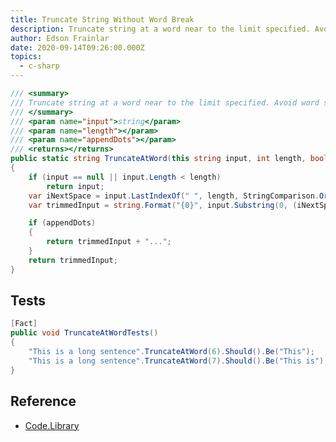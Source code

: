 ```yaml
---
title: Truncate String Without Word Break
description: Truncate string at a word near to the limit specified. Avoid word split.
author: Edson Frainlar
date: 2020-09-14T09:26:00.000Z
topics:
  - c-sharp
---
```


```cs
/// <summary>
/// Truncate string at a word near to the limit specified. Avoid word split.
/// </summary>
/// <param name="input">string</param>
/// <param name="length"></param>
/// <param name="appendDots"></param>
/// <returns></returns>
public static string TruncateAtWord(this string input, int length, bool appendDots = false)
{
    if (input == null || input.Length < length)
        return input;
    var iNextSpace = input.LastIndexOf(" ", length, StringComparison.Ordinal);
    var trimmedInput = string.Format("{0}", input.Substring(0, (iNextSpace > 0) ? iNextSpace : length).Trim());

    if (appendDots)
    {
        return trimmedInput + "...";
    }
    return trimmedInput;
}
```

## Tests

```cs
[Fact]
public void TruncateAtWordTests()
{
    "This is a long sentence".TruncateAtWord(6).Should().Be("This");
    "This is a long sentence".TruncateAtWord(7).Should().Be("This is");
}
```

## Reference

- [Code.Library](https://github.com/Frainlar/Code.Library/blob/master/src/Code.Library/Extensions/StringExtensions.cs/#L511)
